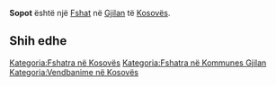 {{Fshat në Kosovës
 | Emri                = Sopot
| sqi_N_name = Sopot
| sqi_N_FULL_NAME_RO = Sopot
| sqi_N_FULL_NAME_ND_RO = Sopot
| sqi_N_SORT_NAME_RG = SOPOT
| sqi_N_FULL_NAME_RG = Sopot
| sqi_N_FULL_NAME_ND_RG = Sopot
| srp_N_name = Sopot
| srp_N_FULL_NAME_RO = Sopot
| srp_N_FULL_NAME_ND_RO = Sopot
| srp_N_SORT_NAME_RG = SOPOT
| srp_N_FULL_NAME_RG = Sopot
| srp_N_FULL_NAME_ND_RG = Sopot
| srp_NS_name = Сопот
| srp_NS_FULL_NAME_RO = Сопот
| srp_NS_FULL_NAME_ND_RO = Сопот
| srp_NS_SORT_NAME_RG = СОПОТ
| srp_NS_FULL_NAME_RG = Сопот
| srp_NS_FULL_NAME_ND_RG = Сопот

 | Emri (Rasa dhanore) = 
 | Figura              = 
 | Shteti              = Kosovo
 | Komuna              = Gjilan
 | Kodi postar         = 
 | Sipërfaqja          = 

 | Popullsia           = 

 | Regj. i popullsisë  = 
 | Dend. e popullsisë  = 
 | Faqja zyrtare       = 
 <!--- Koordinatat ----> 
 | Gjerësia            = 42.454444
 | Gjatësia            = 20.4225
 | Lartësia            = 
}}
'''Sopot''' është një [[Fshat]] në [[Gjilan]] të [[Kosovës]].

<!-- == Gjeografia == -->
<!-- == Historia == -->
<!-- == Demografia == -->
== Shih edhe ==
{{Komuna Gjilan}}
{{Kosovo-Administrata-Cung}}

[[Kategoria:Fshatra në Kosovës]]
[[Kategoria:Fshatra në Kommunes Gjilan]]
[[Kategoria:Vendbanime në Kosovës]]